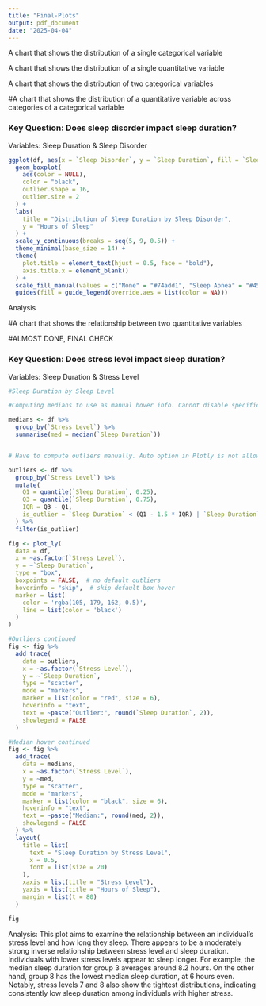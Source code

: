 ```yaml
---
title: "Final-Plots"
output: pdf_document
date: "2025-04-04"
---
```


A chart that shows the distribution of a single categorical variable


A chart that shows the distribution of a single quantitative variable



A chart that shows the distribution of two categorical variables








#A chart that shows the distribution of a quantitative variable across categories of a categorical variable

### Key Question: Does sleep disorder impact sleep duration?

Variables: Sleep Duration & Sleep Disorder




```r

ggplot(df, aes(x = `Sleep Disorder`, y = `Sleep Duration`, fill = `Sleep Disorder`)) +
  geom_boxplot(
    aes(color = NULL), 
    color = "black", 
    outlier.shape = 16, 
    outlier.size = 2
  ) +
  labs(
    title = "Distribution of Sleep Duration by Sleep Disorder",
    y = "Hours of Sleep"
  ) +
  scale_y_continuous(breaks = seq(5, 9, 0.5)) +
  theme_minimal(base_size = 14) +
  theme(
    plot.title = element_text(hjust = 0.5, face = "bold"),
    axis.title.x = element_blank()
  ) +
  scale_fill_manual(values = c("None" = "#74add1", "Sleep Apnea" = "#4575b4", "Insomnia" = "#d73027")) +
  guides(fill = guide_legend(override.aes = list(color = NA)))  

```

Analysis





































#A chart that shows the relationship between two quantitative variables 

#ALMOST DONE, FINAL CHECK

### Key Question: Does stress level impact sleep duration?

Variables: Sleep Duration & Stress Level

```r
#Sleep Duration by Sleep Level

#Computing medians to use as manual hover info. Cannot disable specific points, so I have to disable all and add manually.

medians <- df %>%
  group_by(`Stress Level`) %>%
  summarise(med = median(`Sleep Duration`))


# Have to compute outliers manually. Auto option in Plotly is not allowing me to change the color of the outlier points, and they are defaulting to light blue that doesn't work with my graphs. Reference article : https://stackoverflow.com/questions/68332945/the-property-outliercolor-of-python-plotly-graph-objects-box-marker-is-not-worki

outliers <- df %>%
  group_by(`Stress Level`) %>%
  mutate(
    Q1 = quantile(`Sleep Duration`, 0.25),
    Q3 = quantile(`Sleep Duration`, 0.75),
    IQR = Q3 - Q1,
    is_outlier = `Sleep Duration` < (Q1 - 1.5 * IQR) | `Sleep Duration` > (Q3 + 1.5 * IQR)
  ) %>%
  filter(is_outlier)

fig <- plot_ly(
  data = df,
  x = ~as.factor(`Stress Level`),
  y = ~`Sleep Duration`,
  type = "box",
  boxpoints = FALSE,  # no default outliers
  hoverinfo = "skip",  # skip default box hover
  marker = list(
    color = 'rgba(105, 179, 162, 0.5)',
    line = list(color = 'black')
  )
)

#Outliers continued
fig <- fig %>%
  add_trace(
    data = outliers,
    x = ~as.factor(`Stress Level`),
    y = ~`Sleep Duration`,
    type = "scatter",
    mode = "markers",
    marker = list(color = "red", size = 6),
    hoverinfo = "text",
    text = ~paste("Outlier:", round(`Sleep Duration`, 2)),
    showlegend = FALSE
  )

#Median hover continued
fig <- fig %>%
  add_trace(
    data = medians,
    x = ~as.factor(`Stress Level`),
    y = ~med,
    type = "scatter",
    mode = "markers",
    marker = list(color = "black", size = 6),
    hoverinfo = "text",
    text = ~paste("Median:", round(med, 2)),
    showlegend = FALSE
  ) %>%
  layout(
    title = list(
      text = "Sleep Duration by Stress Level",
      x = 0.5,
      font = list(size = 20)
    ),
    xaxis = list(title = "Stress Level"),
    yaxis = list(title = "Hours of Sleep"),
    margin = list(t = 80)
  )

fig

```
Analysis: This plot aims to examine the relationship between an individual's stress level and how long they sleep. There appears to be a moderately strong inverse relationship between stress level and sleep duration. Individuals with lower stress levels appear to sleep longer.
For example, the median sleep duration for group 3 averages around 8.2 hours. On the other hand, group 8 has the lowest median sleep duration, at 6 hours even. Notably, stress levels 7 and 8 also show the tightest distributions, indicating consistently low sleep duration among individuals with higher stress.

















